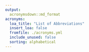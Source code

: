 ```yaml
---
output:
  acronymsdown::md_format
acronyms:
  loa_title: "List of Abbreviations"
  insert_loa: false
  fromfile: ./acronyms.yml
  include_unused: false
  sorting: alphabetical
---
```


\printacronyms